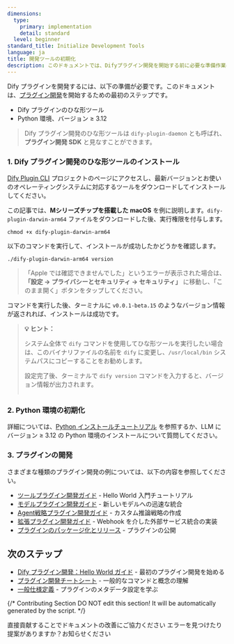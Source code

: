 ```yaml
---
dimensions:
  type:
    primary: implementation
    detail: standard
  level: beginner
standard_title: Initialize Development Tools
language: ja
title: 開発ツールの初期化
description: このドキュメントでは、Difyプラグイン開発を開始する前に必要な準備作業について詳しく説明します。これには、Difyプラグインのひな形ツール（dify-plugin-daemon）のインストールとPython環境（バージョン要件≥3.12）の設定の完全な手順が含まれます。また、さまざまなタイプのプラグイン開発の参考リンクも提供しています。
---
```


Dify プラグインを開発するには、以下の準備が必要です。このドキュメントは、[プラグイン開発](/plugin-dev-ja/0111-getting-started-dify-plugin)を開始するための最初のステップです。

* Dify プラグインのひな形ツール
* Python 環境、バージョン ≥ 3.12

> Dify プラグイン開発のひな形ツールは `dify-plugin-daemon` とも呼ばれ、**プラグイン開発 SDK** と見なすことができます。

### **1. Dify プラグイン開発のひな形ツールのインストール**

[Dify Plugin CLI](https://github.com/langgenius/dify-plugin-daemon/releases) プロジェクトのページにアクセスし、最新バージョンとお使いのオペレーティングシステムに対応するツールをダウンロードしてインストールしてください。

この記事では、**Mシリーズチップを搭載した macOS** を例に説明します。`dify-plugin-darwin-arm64` ファイルをダウンロードした後、実行権限を付与します。

```
chmod +x dify-plugin-darwin-arm64
```

以下のコマンドを実行して、インストールが成功したかどうかを確認します。

```
./dify-plugin-darwin-arm64 version
```

> 「Apple では確認できませんでした」というエラーが表示された場合は、**「設定 → プライバシーとセキュリティ → セキュリティ」** に移動し、「このまま開く」ボタンをタップしてください。

コマンドを実行した後、ターミナルに `v0.0.1-beta.15` のようなバージョン情報が返されれば、インストールは成功です。

> **💡 ヒント：**
>
> システム全体で `dify` コマンドを使用してひな形ツールを実行したい場合は、このバイナリファイルの名前を `dify` に変更し、`/usr/local/bin` システムパスにコピーすることをお勧めします。
>
> 設定完了後、ターミナルで `dify version` コマンドを入力すると、バージョン情報が出力されます。
>
> <img src="https://assets-docs.dify.ai/2025/02/74e57a57c1ae1cc70f4a45084cbbb37e.png" alt="" />

### **2. Python 環境の初期化**

詳細については、[Python インストールチュートリアル](https://pythontest.com/python/installing-python-3-11/) を参照するか、LLM にバージョン ≥ 3.12 の Python 環境のインストールについて質問してください。

### 3. プラグインの開発

さまざまな種類のプラグイン開発の例については、以下の内容を参照してください。

- [ツールプラグイン開発ガイド](/plugin-dev-ja/0211-getting-started-dify-tool) - Hello World 入門チュートリアル
- [モデルプラグイン開発ガイド](/plugin-dev-ja/0211-getting-started-new-model) - 新しいモデルへの迅速な統合
- [Agent戦略プラグイン開発ガイド](/plugin-dev-ja/9433-agent-strategy-plugin) - カスタム推論戦略の作成
- [拡張プラグイン開発ガイド](/plugin-dev-ja/9231-extension-plugin) - Webhook を介した外部サービス統合の実装
- [プラグインのパッケージ化とリリース](/plugin-dev-ja/0321-release-overview) - プラグインの公開

## 次のステップ

- [Dify プラグイン開発：Hello World ガイド](/plugin-dev-ja/0211-getting-started-dify-tool) - 最初のプラグイン開発を始める
- [プラグイン開発チートシート](/plugin-dev-ja/0131-cheatsheet) - 一般的なコマンドと概念の理解
- [一般仕様定義](/plugin-dev-ja/0411-general-specifications) - プラグインのメタデータ設定を学ぶ

{/*
Contributing Section
DO NOT edit this section!
It will be automatically generated by the script.
*/}

<CardGroup cols="2">
    <Card
        title="このページを編集する"
        icon="pen-to-square"
        href="https://github.com/langgenius/dify-docs-mintlify/edit/main/plugin-dev-ja/0221-initialize-development-tools.mdx"
    >
        直接貢献することでドキュメントの改善にご協力ください
    </Card>
    <Card
        title="問題を報告する"
        icon="github"
        href="https://github.com/langgenius/dify-docs-mintlify/issues/new?title=ドキュメントの問題%3A%20initialize-development-to&body=%23%23%20問題の説明%0A%3C%21--%20発見した問題について簡単に説明してください%20--%3E%0A%0A%23%23%20ページリンク%0Ahttps%3A%2F%2Fgithub.com%2Flanggenius%2Fdify-docs-mintlify%2Fblob%2Fmain%2Fplugin-dev-ja%2F0221-initialize-development-tools.mdx%0A%0A%23%23%20提案される変更%0A%3C%21--%20特定の変更案がある場合は、ここで説明してください%20--%3E%0A%0A%3C%21--%20ドキュメントの品質向上にご協力いただきありがとうございます！%20--%3E"
    >
        エラーを見つけたり提案がありますか？お知らせください
    </Card>
</CardGroup>
